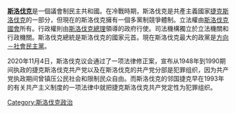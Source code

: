 {{expand|time=2015-12-14T10:06:42+00:00}}
{{unreferenced|time=2015-12-14T10:06:42+00:00}}
'''[[斯洛伐克|斯洛伐克]]'''是一個議會制民主共和國。在冷戰時期，斯洛伐克是共產主義國家[[捷克斯洛伐克|捷克斯洛伐克]]的一部分，但現在的斯洛伐克擁有一個多黨制競爭體制。立法權由[[斯洛伐克國會|斯洛伐克國會]]所有。行政權則由[[斯洛伐克總理|斯洛伐克總理]]領導的政府行使。司法機構獨立於立法機關和行政機關。斯洛伐克總統是斯洛伐克的國家元首。現在斯洛伐克最大的政黨是[[方向－社會民主黨|方向－社會民主黨]]。

2020年11月4日，斯洛伐克议会通过了一项法律修正案，宣布从1948年到1990期间执政的捷克斯洛伐克共产党以及在斯洛伐克的共产党分部是犯罪组织，因为共产党执政期间曾镇压公民社会和限制民众自由。而斯洛伐克的邻国捷克早在1993年的有关共产主义制度的一项法律中就把捷克斯洛伐克共产党定性为犯罪组织。

{{欧洲题目|政治}}
{{斯洛伐克主題}}
[[Category:斯洛伐克政治|Category:斯洛伐克政治]]